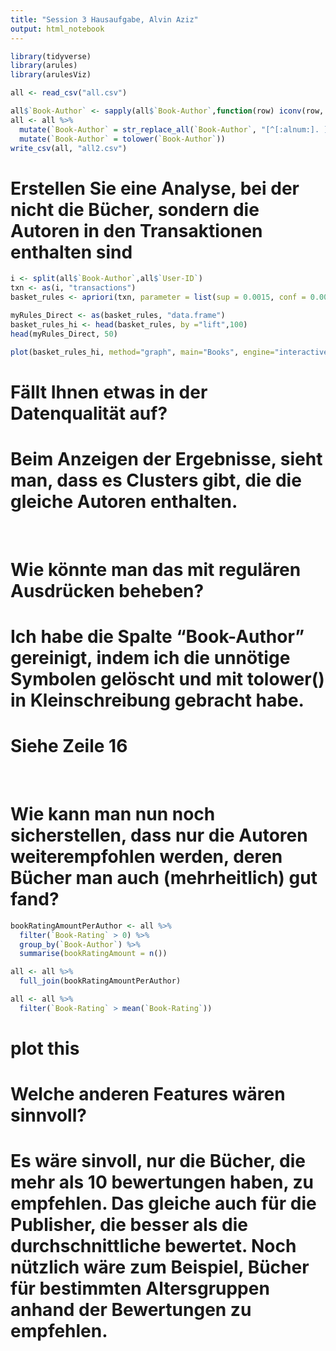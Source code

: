 ```yaml
---
title: "Session 3 Hausaufgabe, Alvin Aziz"
output: html_notebook
---
```


```r
library(tidyverse)
library(arules)
library(arulesViz)
```

```r
all <- read_csv("all.csv")
```
```r
all$`Book-Author` <- sapply(all$`Book-Author`,function(row) iconv(row, "latin1", "ASCII", sub=""))
all <- all %>% 
  mutate(`Book-Author` = str_replace_all(`Book-Author`, "[^[:alnum:]. ]", "")) %>% 
  mutate(`Book-Author` = tolower(`Book-Author`))
write_csv(all, "all2.csv")
```

# Erstellen Sie eine Analyse, bei der nicht die Bücher, sondern die Autoren in den Transaktionen enthalten sind

```r
i <- split(all$`Book-Author`,all$`User-ID`)
txn <- as(i, "transactions")
basket_rules <- apriori(txn, parameter = list(sup = 0.0015, conf = 0.001, minlen=2, target="rules"))
```

```r
myRules_Direct <- as(basket_rules, "data.frame")
basket_rules_hi <- head(basket_rules, by ="lift",100)
head(myRules_Direct, 50)
```

```r
plot(basket_rules_hi, method="graph", main="Books", engine="interactive")
```

# Fällt Ihnen etwas in der Datenqualität auf?
# Beim Anzeigen der Ergebnisse, sieht man, dass es Clusters gibt, die die gleiche Autoren enthalten.

<br />

# Wie könnte man das mit regulären Ausdrücken beheben?
# Ich habe die Spalte "Book-Author" gereinigt, indem ich die unnötige Symbolen gelöscht und mit tolower() in Kleinschreibung gebracht habe.
# Siehe Zeile 16

<br />

# Wie kann man nun noch sicherstellen, dass nur die Autoren weiterempfohlen werden, deren Bücher man auch (mehrheitlich) gut fand?

```r
bookRatingAmountPerAuthor <- all %>% 
  filter(`Book-Rating` > 0) %>% 
  group_by(`Book-Author`) %>%
  summarise(bookRatingAmount = n())
```
```r
all <- all %>% 
  full_join(bookRatingAmountPerAuthor)
```



```r
all <- all %>% 
  filter(`Book-Rating` > mean(`Book-Rating`))
```
# plot this


# Welche anderen Features wären sinnvoll?
# Es wäre sinvoll, nur die Bücher, die mehr als 10 bewertungen haben, zu empfehlen. Das gleiche auch für die Publisher, die besser als die durchschnittliche bewertet. Noch nützlich wäre zum Beispiel, Bücher für bestimmten Altersgruppen anhand der Bewertungen zu empfehlen.


